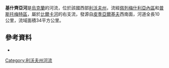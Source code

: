 '''基什齊亞河'''是[[烏克蘭|烏克蘭]]的河流，位於該國西部[[利沃夫州|利沃夫州]]，流經[[佩列梅什利亞內區|佩列梅什利亞內區]]和[[普斯托梅特區|普斯托梅特區]]，屬於[[比爾卡河_(波爾特瓦河支流)|比爾卡河]]的右支流，發源自[[皮季亞爾基夫|皮季亞爾基夫]]西南面，河道全長10公里，流域面積34平方公里。

==參考資料==
* [http://oblwodgosp.lviv.ua/files/pi4ku.doc {{lang|uk|Характеристика річок Львівської області (Кишиця)}}]{{dead link|date=2017年12月 |bot=InternetArchiveBot |fix-attempted=yes }}

{{DEFAULTSORT:Кишиця}}
[[Category:利沃夫州河流|Category:利沃夫州河流]]


{{Ukraine-river-stub}}